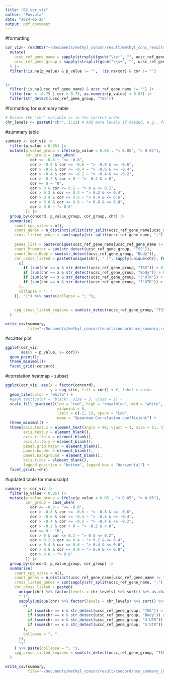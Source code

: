 ```yaml
---
title: "02_cor_viz"
author: "Puvvula"
date: "2024-06-25"
output: pdf_document
---
```


#formatting
```r
cor_viz<- readRDS("~/Documents/methyl_concor/result/methyl_conc_results.rds") |>
  mutate(
    ucsc_ref_gene_name = sapply(strsplit(gsub("\\s+", "", ucsc_ref_gene_name), ";"), function(x) paste(unique(x), collapse = "; ")),
    ucsc_ref_gene_group = sapply(strsplit(gsub("\\s+", "", ucsc_ref_gene_group), ";"), function(x) paste(unique(x), collapse = "; "))
  ) |>
  filter(!is.na(p_value) & p_value != "",  !is.na(cor) & cor != "") 


|>
  filter(!is.na(ucsc_ref_gene_name) & ucsc_ref_gene_name != "") |>
  filter(cor < -0.75 | cor > 0.75, as.numeric(p_value) < 0.05) |>
  filter(str_detect(ucsc_ref_gene_group, "TSS"))
```

#formatting for summary table
```r
# Ensure the 'chr' variable is in the correct order
chr_levels <- paste0("chr", 1:22) # Add more levels if needed, e.g., for chrX, chrY
```


#summary table
```r
summary <- cor_viz |>
  filter(p_value < 0.05) |>
  mutate(p_value_group = ifelse(p_value < 0.05 , "< 0.05", "> 0.05"),
         cor_group = case_when(
           cor <= -0.8 ~ "<= -0.8",
           cor > -0.8 & cor <= -0.6 ~ "> -0.8 & <= -0.6",
           cor > -0.6 & cor <= -0.4 ~ "> -0.6 & <= -0.4",
           cor > -0.4 & cor <= -0.2 ~ "> -0.4 & <= -0.2",
           cor > -0.2 & cor < 0 ~ "> -0.2 & < 0",
           cor == 0 ~ "0",
           cor > 0 & cor <= 0.2 ~ "> 0 & <= 0.2",
           cor > 0.2 & cor <= 0.4 ~ "> 0.2 & <= 0.4",
           cor > 0.4 & cor <= 0.6 ~ "> 0.4 & <= 0.6",
           cor > 0.6 & cor <= 0.8 ~ "> 0.6 & <= 0.8",
           cor > 0.8 ~ "> 0.8"
         )) |>
  group_by(concord, p_value_group, cor_group, chr) |>
  summarise(
    count_cpg_sites = n(),
    count_genes = n_distinct(unlist(str_split(ucsc_ref_gene_name[ucsc_ref_gene_name != ""], ";"))),
    cross_listed_genes = sum(sapply(str_split(ucsc_ref_gene_name, ";"), function(x) length(unique(x)) > 1 && length(unique(x)) == length(x))),
    
    genes_list = paste(unique(ucsc_ref_gene_name[ucsc_ref_gene_name != ""]), collapse = ";"),
    count_Promotor = sum(str_detect(ucsc_ref_gene_group, "TSS")),
    count_Gene_Body = sum(str_detect(ucsc_ref_gene_group, "Body")),
    chr_cross_listed = paste0(unique(chr), " (", sapply(unique(chr), function(x) paste(
      c(
        if (sum(chr == x & str_detect(ucsc_ref_gene_group, "TSS")) > 0) paste0("TSS: ", sum(chr == x & str_detect(ucsc_ref_gene_group, "TSS"))),
        if (sum(chr == x & str_detect(ucsc_ref_gene_group, "Body")) > 0) paste0("Body: ", sum(chr == x & str_detect(ucsc_ref_gene_group, "Body"))),
        if (sum(chr == x & str_detect(ucsc_ref_gene_group, "3'UTR")) > 0) paste0("3UTR: ", sum(chr == x & str_detect(ucsc_ref_gene_group, "3'UTR"))),
        if (sum(chr == x & str_detect(ucsc_ref_gene_group, "5'UTR")) > 0) paste0("5UTR: ", sum(chr == x & str_detect(ucsc_ref_gene_group, "5'UTR")))
      ),
      collapse = ", "
    )), ")") %>% paste(collapse = "; "),
    
    
    cpg_cross_listed_regions = sum(str_detect(ucsc_ref_gene_group, "TSS") + str_detect(ucsc_ref_gene_group, "Body") + str_detect(ucsc_ref_gene_group, "3'UTR") + str_detect(ucsc_ref_gene_group, "5'UTR") > 1)
  )

write_csv(summary,
          file="~/Documents/methyl_concor/result/concordance_summary.csv")
```


#scatter plot
```r
ggplot(cor_viz,
       aes(x = p_value, y= cor))+
  geom_point()+
  theme_minimal()+
  facet_grid(~concord)
```

#correlation heatmap - subset
```r
ggplot(cor_viz, aes(x = factor(concord), 
                    y = cpg_site, fill = cor)) + #, label = value
  geom_tile(color = "white") +
  #geom_text(color = "black", size = 3, vjust = 1) +
  scale_fill_gradient2(low = "red", high = "royalblue", mid = "white",
                       midpoint = 0,
                       limit = c(-1, 1), space = "Lab",
                       name = "Spearman Correlation coefficient") +
  theme_minimal() +
  theme(axis.text.x = element_text(angle = 90, vjust = 1, size = 11, hjust = 1),
        axis.text.y = element_blank(),
        axis.title.x = element_blank(),
        axis.title.y = element_blank(),
        panel.grid.major = element_blank(),
        panel.border = element_blank(),
        panel.background = element_blank(),
        axis.ticks = element_blank(),
        legend.position = "bottom", legend.box = "horizontal") +
  facet_grid(.~chr)
```


#updated table for manuscript
```r
summary <- cor_viz |>
  filter(p_value < 0.05) |>
  mutate(p_value_group = ifelse(p_value < 0.05 , "< 0.05", "> 0.05"),
         cor_group = case_when(
           cor <= -0.8 ~ "<= -0.8",
           cor > -0.8 & cor <= -0.6 ~ "> -0.8 & <= -0.6",
           cor > -0.6 & cor <= -0.4 ~ "> -0.6 & <= -0.4",
           cor > -0.4 & cor <= -0.2 ~ "> -0.4 & <= -0.2",
           cor > -0.2 & cor < 0 ~ "> -0.2 & < 0",
           cor == 0 ~ "0",
           cor > 0 & cor <= 0.2 ~ "> 0 & <= 0.2",
           cor > 0.2 & cor <= 0.4 ~ "> 0.2 & <= 0.4",
           cor > 0.4 & cor <= 0.6 ~ "> 0.4 & <= 0.6",
           cor > 0.6 & cor <= 0.8 ~ "> 0.6 & <= 0.8",
           cor > 0.8 ~ "> 0.8"
         )) |>
  group_by(concord, p_value_group, cor_group) |>
  summarise(
    count_cpg_sites = n(),
    count_genes = n_distinct(ucsc_ref_gene_name[ucsc_ref_gene_name != ""]),
    cross_listed_genes = sum(sapply(str_split(ucsc_ref_gene_name, ";"), function(x) length(unique(x)) > 1 && length(unique(x)) == length(x))),
    chr_cross_listed = paste0(
      unique(chr) %>% factor(levels = chr_levels) %>% sort() %>% as.character(),
      " (",
      sapply(unique(chr) %>% factor(levels = chr_levels) %>% sort() %>% as.character(), function(x) paste(
        c(
          if (sum(chr == x & str_detect(ucsc_ref_gene_group, "TSS")) > 0) paste0("TSS: ", sum(chr == x & str_detect(ucsc_ref_gene_group, "TSS"))),
          if (sum(chr == x & str_detect(ucsc_ref_gene_group, "Body")) > 0) paste0("Body: ", sum(chr == x & str_detect(ucsc_ref_gene_group, "Body"))),
          if (sum(chr == x & str_detect(ucsc_ref_gene_group, "3'UTR")) > 0) paste0("3UTR: ", sum(chr == x & str_detect(ucsc_ref_gene_group, "3'UTR"))),
          if (sum(chr == x & str_detect(ucsc_ref_gene_group, "5'UTR")) > 0) paste0("5UTR: ", sum(chr == x & str_detect(ucsc_ref_gene_group, "5'UTR")))
        ),
        collapse = ", "
      )),
      ")"
    ) %>% paste(collapse = "; "),
    cpg_cross_listed_regions = sum(str_detect(ucsc_ref_gene_group, "TSS") + str_detect(ucsc_ref_gene_group, "Body") + str_detect(ucsc_ref_gene_group, "3'UTR") + str_detect(ucsc_ref_gene_group, "5'UTR") > 1)
  )

write_csv(summary,
          file="~/Documents/methyl_concor/result/concordance_summary_jul19.csv")
```



